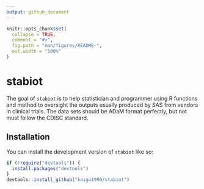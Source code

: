 ```yaml
---
output: github_document
---
```


<!-- README.md is generated from README.Rmd. Please edit that file -->

```r
knitr::opts_chunk$set(
  collapse = TRUE,
  comment = "#>",
  fig.path = "man/figures/README-",
  out.width = "100%"
)
```

# stabiot

<!-- badges: start -->
<!-- badges: end -->

The goal of `stabiot` is to help statistician and programmer using R functions 
and method to oversight the outputs usually produced by SAS from vendors in clinical 
trials. The data sets should be ADaM format perfectly, but not must follow the CDISC 
standard.

## Installation

You can install the development version of `stabiot` like so:

```r
if (!require("devtools")) {
  install.packages("devtools")
}
devtools::install_github("kaigu1990/stabiot")
```
